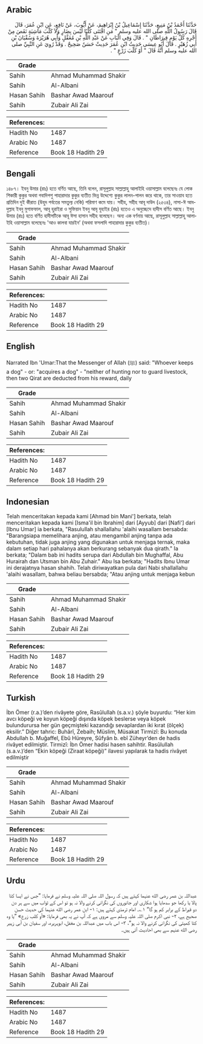 ## Arabic


<div dir="rtl" lang="ar" style={{fontSize:'larger',backgroundColor:'#f8f9fa',padding:20}}>
حَدَّثَنَا أَحْمَدُ بْنُ مَنِيعٍ، حَدَّثَنَا إِسْمَاعِيلُ بْنُ إِبْرَاهِيمَ، عَنْ أَيُّوبَ، عَنْ نَافِعٍ، عَنِ ابْنِ عُمَرَ، قَالَ قَالَ رَسُولُ اللَّهِ صلى الله عليه وسلم ‏"‏ مَنِ اقْتَنَى كَلْبًا لَيْسَ بِضَارٍ وَلاَ كَلْبَ مَاشِيَةٍ نَقَصَ مِنْ أَجْرِهِ كُلَّ يَوْمٍ قِيرَاطَانِ ‏"‏ ‏.‏ قَالَ وَفِي الْبَابِ عَنْ عَبْدِ اللَّهِ بْنِ مُغَفَّلٍ وَأَبِي هُرَيْرَةَ وَسُفْيَانَ بْنِ أَبِي زُهَيْرٍ ‏.‏ قَالَ أَبُو عِيسَى حَدِيثُ ابْنِ عُمَرَ حَدِيثٌ حَسَنٌ صَحِيحٌ ‏.‏ وَقَدْ رُوِيَ عَنِ النَّبِيِّ صلى الله عليه وسلم أَنَّهُ قَالَ ‏"‏ أَوْ كَلْبَ زَرْعٍ ‏"‏ ‏.‏
</div>
<div style={{backgroundColor:'#f8f9fa',padding:20, marginBottom: 10}}><table> <thead> <tr> <th>Grade</th> <th></th> </tr> </thead> <tbody> <tr><td>Sahih</td><td>Ahmad Muhammad Shakir</td></tr><tr><td>Sahih</td><td>Al-Albani</td></tr><tr><td>Hasan Sahih</td><td>Bashar Awad Maarouf</td></tr><tr><td>Sahih</td><td>Zubair Ali Zai</td></tr></tbody></table><table> <thead> <tr> <th>References:</th> <th></th> </tr> </thead> <tbody><tr><td>Hadith No</td><td>1487</td></tr><tr><td>Arabic No</td><td>1487</td></tr><tr><td>Reference</td><td>Book 18 Hadith 29</td></tr></tbody></table></div>

## Bengali


<div dir="ltr" lang="bn" style={{fontSize:'larger',backgroundColor:'#f8f9fa',padding:20}}>
১৪৮৭। ইবনু উমার (রাঃ) হতে বর্ণিত আছে, তিনি বলেন, রাসূলুল্লাহ সাল্লাল্লাহু আলাইহি ওয়াসাল্লাম বলেছেনঃ যে লোক শিকারী কুকুর অথবা গবাদিপশু পাহারাদার কুকুর ব্যতীত ভিন্ন উদ্দেশ্যে কুকুর লালন-পালন করে থাকে, তার সাওয়াব হতে প্রতিদিন দুই কীরাত (উহুদ পর্বতের সমতুল্য নেকি) পরিমাণ কমে যায়। সহীহ, সহীহ আবূ দাউদ (২৫৩৪), নাসা-ঈ আবদুল্লাহ ইবনু মুগাফফাল, আবূ হুরাইরা ও সুফিয়ান ইবনু আবৃ যুহাইর (রাঃ) হতেও এ অনুচ্ছেদে হাদীস বর্ণিত আছে। ইবনু উমার (রাঃ) হতে বর্ণিত হাদীসটিকে আবূ ঈসা হাসান সহীহ বলেছেন। অন্য এক বর্ণনায় আছে, রাসূলুল্লাহ সাল্লাল্লাহু আলাইহি ওয়াসাল্লাম বলেছেনঃ 'আও কালবা যারইন’ (অথবা ফসলাদি পাহারাদার কুকুর ব্যতীত)।
</div>
<div style={{backgroundColor:'#f8f9fa',padding:20, marginBottom: 10}}><table> <thead> <tr> <th>Grade</th> <th></th> </tr> </thead> <tbody> <tr><td>Sahih</td><td>Ahmad Muhammad Shakir</td></tr><tr><td>Sahih</td><td>Al-Albani</td></tr><tr><td>Hasan Sahih</td><td>Bashar Awad Maarouf</td></tr><tr><td>Sahih</td><td>Zubair Ali Zai</td></tr></tbody></table><table> <thead> <tr> <th>References:</th> <th></th> </tr> </thead> <tbody><tr><td>Hadith No</td><td>1487</td></tr><tr><td>Arabic No</td><td>1487</td></tr><tr><td>Reference</td><td>Book 18 Hadith 29</td></tr></tbody></table></div>

## English


<div dir="ltr" lang="en" style={{fontSize:'larger',backgroundColor:'#f8f9fa',padding:20}}>
Narrated Ibn 'Umar:That the Messenger of Allah (ﷺ) said: "Whoever keeps a dog" - or: "acquires a dog" - "neither of hunting nor to guard livestock, then two Qirat are deducted from his reward, daily
</div>
<div style={{backgroundColor:'#f8f9fa',padding:20, marginBottom: 10}}><table> <thead> <tr> <th>Grade</th> <th></th> </tr> </thead> <tbody> <tr><td>Sahih</td><td>Ahmad Muhammad Shakir</td></tr><tr><td>Sahih</td><td>Al-Albani</td></tr><tr><td>Hasan Sahih</td><td>Bashar Awad Maarouf</td></tr><tr><td>Sahih</td><td>Zubair Ali Zai</td></tr></tbody></table><table> <thead> <tr> <th>References:</th> <th></th> </tr> </thead> <tbody><tr><td>Hadith No</td><td>1487</td></tr><tr><td>Arabic No</td><td>1487</td></tr><tr><td>Reference</td><td>Book 18 Hadith 29</td></tr></tbody></table></div>

## Indonesian


<div dir="ltr" lang="id" style={{fontSize:'larger',backgroundColor:'#f8f9fa',padding:20}}>
Telah menceritakan kepada kami [Ahmad bin Mani'] berkata, telah menceritakan kepada kami [Isma'il bin Ibrahim] dari [Ayyub] dari [Nafi'] dari [Ibnu Umar] ia berkata, "Rasulullah shallallahu 'alaihi wasallam bersabda: "Barangsiapa memelihara anjing, atau mengambil anjing tanpa ada kebutuhan, tidak juga anjing yang digunakan untuk menjaga ternak, maka dalam setiap hari pahalanya akan berkurang sebanyak dua qirath." Ia berkata; "Dalam bab ini hadits serupa dari Abdullah bin Mughaffal, Abu Hurairah dan Utsman bin Abu Zuhair." Abu Isa berkata; "Hadits Ibnu Umar ini derajatnya hasan shahih. Telah diriwayatkan pula dari Nabi shallallahu 'alaihi wasallam, bahwa beliau bersabda; "Atau anjing untuk menjaga kebun
</div>
<div style={{backgroundColor:'#f8f9fa',padding:20, marginBottom: 10}}><table> <thead> <tr> <th>Grade</th> <th></th> </tr> </thead> <tbody> <tr><td>Sahih</td><td>Ahmad Muhammad Shakir</td></tr><tr><td>Sahih</td><td>Al-Albani</td></tr><tr><td>Hasan Sahih</td><td>Bashar Awad Maarouf</td></tr><tr><td>Sahih</td><td>Zubair Ali Zai</td></tr></tbody></table><table> <thead> <tr> <th>References:</th> <th></th> </tr> </thead> <tbody><tr><td>Hadith No</td><td>1487</td></tr><tr><td>Arabic No</td><td>1487</td></tr><tr><td>Reference</td><td>Book 18 Hadith 29</td></tr></tbody></table></div>

## Turkish


<div dir="ltr" lang="tr" style={{fontSize:'larger',backgroundColor:'#f8f9fa',padding:20}}>
İbn Ömer (r.a.)’den rivâyete göre, Rasûlullah (s.a.v.) şöyle buyurdu: “Her kim avcı köpeği ve koyun köpeği dışında köpek beslerse veya köpek bulundurursa her gün geçmişteki kazandığı sevaplardan iki kırat (ölçek) eksilir.” Diğer tahric: Buhârî, Zebaih; Müslim, Müsakat Tirmizî: Bu konuda Abdullah b. Muğaffel, Ebû Hüreyre, Sûfyân b. ebî Züheyr’den de hadis rivâyet edilmiştir. Tirmizî: İbn Ömer hadisi hasen sahihtir. Rasûlullah (s.a.v.)’den “Ekin köpeği (Ziraat köpeği)” ilavesi yapılarak ta hadis rivâyet edilmiştir
</div>
<div style={{backgroundColor:'#f8f9fa',padding:20, marginBottom: 10}}><table> <thead> <tr> <th>Grade</th> <th></th> </tr> </thead> <tbody> <tr><td>Sahih</td><td>Ahmad Muhammad Shakir</td></tr><tr><td>Sahih</td><td>Al-Albani</td></tr><tr><td>Hasan Sahih</td><td>Bashar Awad Maarouf</td></tr><tr><td>Sahih</td><td>Zubair Ali Zai</td></tr></tbody></table><table> <thead> <tr> <th>References:</th> <th></th> </tr> </thead> <tbody><tr><td>Hadith No</td><td>1487</td></tr><tr><td>Arabic No</td><td>1487</td></tr><tr><td>Reference</td><td>Book 18 Hadith 29</td></tr></tbody></table></div>

## Urdu


<div dir="rtl" lang="ur" style={{fontSize:'larger',backgroundColor:'#f8f9fa',padding:20}}>
عبداللہ بن عمر رضی الله عنہما کہتے ہیں کہ رسول اللہ صلی اللہ علیہ وسلم نے فرمایا: ”جس نے ایسا کتا پالا یا رکھا جو سدھایا ہوا شکاری اور جانوروں کی نگرانی کرنے والا نہ ہو تو اس کے ثواب میں سے ہر دن دو قیراط کے برابر کم ہو گا“ ۱؎۔ امام ترمذی کہتے ہیں: ۱- ابن عمر رضی الله عنہما کی حدیث حسن صحیح ہے، ۲- نبی اکرم صلی اللہ علیہ وسلم سے مروی ہے کہ آپ نے یہ بھی فرمایا: «أو كلب زرع» ”یا وہ کتا کھیتی کی نگرانی کرنے والا نہ ہو“، ۳- اس باب میں عبداللہ بن مغفل، ابوہریرہ، اور سفیان بن أبی زہیر رضی الله عنہم سے بھی احادیث آئی ہیں۔
</div>
<div style={{backgroundColor:'#f8f9fa',padding:20, marginBottom: 10}}><table> <thead> <tr> <th>Grade</th> <th></th> </tr> </thead> <tbody> <tr><td>Sahih</td><td>Ahmad Muhammad Shakir</td></tr><tr><td>Sahih</td><td>Al-Albani</td></tr><tr><td>Hasan Sahih</td><td>Bashar Awad Maarouf</td></tr><tr><td>Sahih</td><td>Zubair Ali Zai</td></tr></tbody></table><table> <thead> <tr> <th>References:</th> <th></th> </tr> </thead> <tbody><tr><td>Hadith No</td><td>1487</td></tr><tr><td>Arabic No</td><td>1487</td></tr><tr><td>Reference</td><td>Book 18 Hadith 29</td></tr></tbody></table></div>